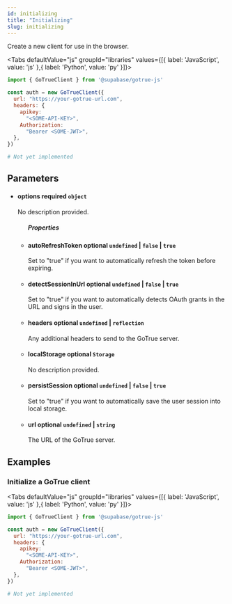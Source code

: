 ```yaml
---
id: initializing
title: "Initializing"
slug: initializing
---
```



Create a new client for use in the browser.

<Tabs
  defaultValue="js"
  groupId="libraries"
  values={[{ label: 'JavaScript', value: 'js' },{ label: 'Python', value: 'py' }]}>

<TabItem value="js">

```js
import { GoTrueClient } from '@supabase/gotrue-js'

const auth = new GoTrueClient({
  url: "https://your-gotrue-url.com",
  headers: {
    apikey:
      "<SOME-API-KEY>",
    Authorization:
      "Bearer <SOME-JWT>",
  },
})
```


</TabItem>
<TabItem value="py">

```py
# Not yet implemented
```


</TabItem>

</Tabs>

## Parameters


<ul className="method-list-group">
  
<li className="method-list-item">
  <h4 className="method-list-item-label">
    <span className="method-list-item-label-name">
      options
    </span>
    <span className="method-list-item-label-badge required">
      required
    </span>
    <span className="method-list-item-validation">
      <code>object</code>
    </span>
  </h4>
  <div class="method-list-item-description">

No description provided. 
  
  </div>
  
<ul className="method-list-group">
  <h5 class="method-list-title method-list-title-isChild expanded">Properties</h5>

<li className="method-list-item">
  <h4 className="method-list-item-label">
    <span className="method-list-item-label-name">
      autoRefreshToken
    </span>
    <span className="method-list-item-label-badge false">
      optional
    </span>
    <span className="method-list-item-validation">
      <code>undefined</code> | <code>false</code> | <code>true</code>
    </span>
  </h4>
  <div class="method-list-item-description">

Set to "true" if you want to automatically refresh the token before expiring.
  
  </div>
  
</li>


<li className="method-list-item">
  <h4 className="method-list-item-label">
    <span className="method-list-item-label-name">
      detectSessionInUrl
    </span>
    <span className="method-list-item-label-badge false">
      optional
    </span>
    <span className="method-list-item-validation">
      <code>undefined</code> | <code>false</code> | <code>true</code>
    </span>
  </h4>
  <div class="method-list-item-description">

Set to "true" if you want to automatically detects OAuth grants in the URL and signs in the user.
  
  </div>
  
</li>


<li className="method-list-item">
  <h4 className="method-list-item-label">
    <span className="method-list-item-label-name">
      headers
    </span>
    <span className="method-list-item-label-badge false">
      optional
    </span>
    <span className="method-list-item-validation">
      <code>undefined</code> | <code>reflection</code>
    </span>
  </h4>
  <div class="method-list-item-description">

Any additional headers to send to the GoTrue server.
  
  </div>
  
</li>


<li className="method-list-item">
  <h4 className="method-list-item-label">
    <span className="method-list-item-label-name">
      localStorage
    </span>
    <span className="method-list-item-label-badge false">
      optional
    </span>
    <span className="method-list-item-validation">
      <code>Storage</code>
    </span>
  </h4>
  <div class="method-list-item-description">

No description provided. 
  
  </div>
  
</li>


<li className="method-list-item">
  <h4 className="method-list-item-label">
    <span className="method-list-item-label-name">
      persistSession
    </span>
    <span className="method-list-item-label-badge false">
      optional
    </span>
    <span className="method-list-item-validation">
      <code>undefined</code> | <code>false</code> | <code>true</code>
    </span>
  </h4>
  <div class="method-list-item-description">

Set to "true" if you want to automatically save the user session into local storage.
  
  </div>
  
</li>


<li className="method-list-item">
  <h4 className="method-list-item-label">
    <span className="method-list-item-label-name">
      url
    </span>
    <span className="method-list-item-label-badge false">
      optional
    </span>
    <span className="method-list-item-validation">
      <code>undefined</code> | <code>string</code>
    </span>
  </h4>
  <div class="method-list-item-description">

The URL of the GoTrue server.
  
  </div>
  
</li>

</ul>

</li>

</ul>














## Examples

### Initialize a GoTrue client



<Tabs
  defaultValue="js"
  groupId="libraries"
  values={[{ label: 'JavaScript', value: 'js' },{ label: 'Python', value: 'py' }]}>

<TabItem value="js">

```js
import { GoTrueClient } from '@supabase/gotrue-js'

const auth = new GoTrueClient({
  url: "https://your-gotrue-url.com",
  headers: {
    apikey:
      "<SOME-API-KEY>",
    Authorization:
      "Bearer <SOME-JWT>",
  },
})
```


</TabItem>
<TabItem value="py">

```py
# Not yet implemented
```


</TabItem>

</Tabs>